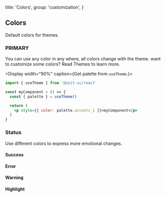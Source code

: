 
  title: 'Colors',
  group: 'customization',
}

## Colors

Default colors for themes.

<Spacer y={2} />

### PRIMARY

You can use any color in any where, all colors change with the theme.
want to customize some colors? Read <NextLink href="/en-us/guide/themes"><Link color>Themes</Link></NextLink> to learn more.

<Display width="90%" caption={<span>Get palette from <Code>useTheme</Code>.</span>}>

```jsx
import { useTheme } from '@zeit-ui/react'

const myComponent = () => {
  const { palette } = useTheme()

  return (
    <p style={{ color: palette.accents_1 }}>myComponent</p>
  )
}
```

</Display>
<Spacer y={1} />
<Colors type="normal" />
<Spacer y={3} />

### Status

Use different colors to express more emotional changes.

#### Success

<Colors type="success" />
<Spacer y={3} />

#### Error

<Colors type="error" />
<Spacer y={3} />

#### Warning

<Colors type="warning" />
<Spacer y={3} />

#### Highlight

<Colors type="highlight" />
<Spacer y={3} />

